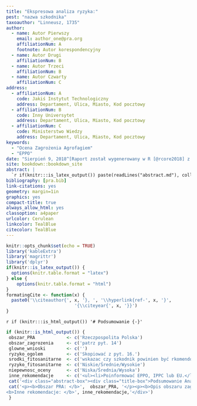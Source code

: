 ```yaml
---
title: "Ekspresowa analiza ryzyka:"
pest: "nazwa szkodnika"
taxoauthor: "Linneusz, 1735"
author:
  - name: Autor Pierwszy
    email: author_one@pra.org
    affiliationNum: A
    footnote: Autor korespondencyjny
  - name: Autor Drugi
    affiliationNum: B
  - name: Autor Trzeci
    affiliationNum: B
  - name: Autor Czwarty
    affiliationNum: C
address:
  - affiliationNum: A
    code: Jakiś Instytut Technologiczny
    address: Departament, Ulica, Miasto, Kod pocztowy
  - affiliationNum: B
    code: Inny Universytet
    address: Departament, Ulica, Miasto, Kod pocztowy
  - affiliationNum: C
    code: Ministerstwo Wiedzy
    address: Departament, Ulica, Miasto, Kod pocztowy
keywords:
  - "Ocena Zagrożenia Agrofagiem"
  - "EPPO"
date: "Sierpień 9, 2018^[Raport został wygenerowany w R [@rcore2018] z użyciem knitr i bookdown [@xie2015; @xie2016]]"
site: bookdown::bookdown_site
abstract: |
  `r if(knitr:::is_latex_output()) paste(readLines("abstract.md"), collapse = '\n  ')`
bibliography: [pra.bib]
link-citations: yes
geometry: margin=1in
graphics: yes
compact-title: true
always_allow_html: yes
classoption: a4paper
urlcolor: Cerulean
linkcolor: TealBlue
citecolor: TealBlue
---
```


```r
knitr::opts_chunk$set(echo = TRUE)
library('kableExtra')
library('magrittr')
library('dplyr')
if(knitr::is_latex_output()) {
  options(knitr.table.format = "latex")
} else {
    options(knitr.table.format = "html")
}
formatingCite <- function(x) {
  paste0('\\citeauthor{', x, '}, ', '\\hyperlink{ref-', x, '}',
                          '{\\citeyear{', x, '}}')
}
```

`r if (knitr:::is_html_output()) '# Podsumowanie {-}'`

```r
if (knitr::is_html_output()) {
 obszar_PRA            <- c('Rzeczpospolita Polska')
 obszar_zagrozenia     <- c('patrz pyt. 14')
 glowne_wnioski        <- c('')
 ryzyko_ogolem         <- c('Skopiować z pyt. 16.')
 srodki_fitosanitarne  <- c('wskazac czy szkodnik powinien być rkomendowany do podjęcia działań na obszarze PRA. Podsumować odpowiedź z pyt 17.')
 ryzyko_fitosanitarne  <- c('Niskie/Średnie/Wysokie')
 niepewnosc_oceny      <- c('Niska/Średnia/Wysoka')
 inne_rekomendacje     <- c('<ul><li>Poinformować EPPO, IPPC lub EU.</li>Poinformować przemysł, i inne strony zainteresowane.</li><li>Określić, czy do zredukowania poziomu niepewności niezbędne jest szczegółowe PRA (jeśli tak, wskazać na których częściach PRA należy skupić uwagę).</li><li>Wskazać czy rekomendowane jest potwierdzenie statusu szkodnika poprzez kontrole.</li><li>Określić jakie dodatkowe czynności/badania mogą pomóc w podjęciu decyzji.</li></ul>')
 cat('<div class="abstract-box"><div class="title-box">Podsumowanie Analizy Ryzyka Zagrożenia Agrofagiem (Ekspres PRA) dla <i>', rmarkdown::metadata$pest, '</i></div>')
 cat('<p><b>Obszar PRA: </b>',  obszar_PRA, '</p><p><b>Opis obszaru zagrożenia: </b>', obszar_zagrozenia, '</p><p><b>Główne wnioski:</b><br>', glowne_wnioski, '</p><p><b>Ogólna ocena ryzyka: </b><span style="background-color: #ff6347;">', ryzyko_ogolem, '</span></p><p><b>Środki fitosanitarne: </b>', srodki_fitosanitarne, '</p>', '<div class="rating-box"><div class="top">Ryzyko fitosanitarne</div><div class="center"<p></p>', ryzyko_fitosanitarne,'</div></div><div class="rating-box"><div class="top">Poziom niepewności oceny</div><div class="center"><p></p>', niepewnosc_oceny, '</div></div><br>
<b>Inne rekomendacje: </b>', inne_rekomendacje,'</div>')
 }
```
<!-- Po wypełnieniu całego dokumentu należy skasować wszystkie komentarze i instrukcje [przeważnie pisane kursywą lub w kolorowych ramkach] przed wysłaniem finalnej wersji.  -->
